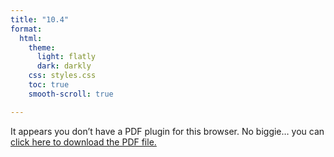 ```yaml
---
title: "10.4"
format:
  html:
    theme:
      light: flatly
      dark: darkly
    css: styles.css
    toc: true
    smooth-scroll: true

---
```


<object data="topik/todaysklugman/chapter/chapter10/KoleksiPDFLatex-Chapter10/Todays_Klugman-10.4.pdf" type="application/pdf" width="100%" height="100%" style="min-height:100vh;">
    <p>It appears you don't have a PDF plugin for this browser.
    No biggie... you can <a href="https://github.com/AgungSudanta/Daily-Mabar/blob/main/topik/todaysklugman/chapter/chapter10/KoleksiPDFLatex-Chapter10/Todays_Klugman-10.4.pdf">click here to download the PDF file.</a></p>
</object>

